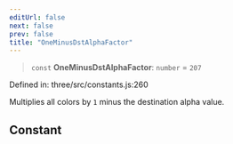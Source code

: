 ```yaml
---
editUrl: false
next: false
prev: false
title: "OneMinusDstAlphaFactor"
---
```


> `const` **OneMinusDstAlphaFactor**: `number` = `207`

Defined in: three/src/constants.js:260

Multiplies all colors by `1` minus the destination alpha value.

## Constant
